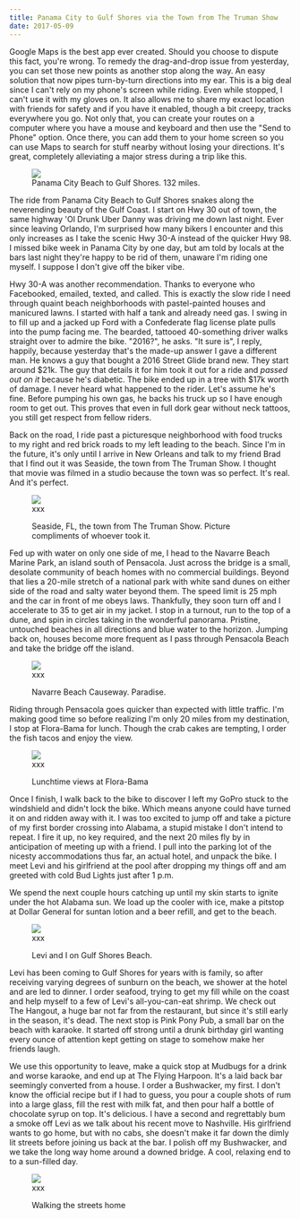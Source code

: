 ```yaml
---
title: Panama City to Gulf Shores via the Town from The Truman Show
date: 2017-05-09
---
```


Google Maps is the best app ever created. Should you choose to dispute this fact, you're wrong. To remedy the drag-and-drop issue from yesterday, you can set those new points as another stop along the way. An easy solution that now pipes turn-by-turn directions into my ear. This is a big deal since I can't rely on my phone's screen while riding. Even while stopped, I can't use it with my gloves on. It also allows me to share my exact location with friends for safety and if you have it enabled, though a bit creepy, tracks everywhere you go. Not only that, you can create your routes on a computer where you have a mouse and keyboard and then use the "Send to Phone" option. Once there, you can add them to your home screen so you can use Maps to search for stuff nearby without losing your directions. It's great, completely alleviating a major stress during a trip like this.

<figure>
  <img src="../assets/day-3.png" />
  <figcaption>Panama City Beach to Gulf Shores. 132 miles.</figcaption>
</figure>

The ride from Panama City Beach to Gulf Shores snakes along the neverending beauty of the Gulf Coast. I start on Hwy 30 out of town, the same highway 'Ol Drunk Uber Danny was driving me down last night. Ever since leaving Orlando, I'm surprised how many bikers I encounter and this only increases as I take the scenic Hwy 30-A instead of the quicker Hwy 98. I missed bike week in Panama City by one day, but am told by locals at the bars last night they're happy to be rid of them, unaware I'm riding one myself. I suppose I don't give off the biker vibe.

Hwy 30-A was another recommendation. Thanks to everyone who Facebooked, emailed, texted, and called. This is exactly the slow ride I need through quaint beach neighborhoods with pastel-painted houses and manicured lawns. I started with half a tank and already need gas. I swing in to fill up and a jacked up Ford with a Confederate flag license plate pulls into the pump facing me. The bearded, tattooed 40-something driver walks straight over to admire the bike. "2016?", he asks. "It sure is", I reply, happily, because yesterday that's the made-up answer I gave a different man. He knows a guy that bought a 2016 Street Glide brand new. They start around $21k. The guy that details it for him took it out for a ride and *passed out on it* because he's diabetic. The bike ended up in a tree with $17k worth of damage. I never heard what happened to the rider. Let's assume he's fine. Before pumping his own gas, he backs his truck up so I have enough room to get out. This proves that even in full dork gear without neck tattoos, you still get respect from fellow riders.

Back on the road, I ride past a picturesque neighborhood with food trucks to my right and red brick roads to my left leading to the beach. Since I'm in the future, it's only until I arrive in New Orleans and talk to my friend Brad that I find out it was Seaside, the town from The Truman Show. I thought that movie was filmed in a studio because the town was so perfect. It's real. And it's perfect.

<figure>
  <img src="../assets/xxx.jpg" />
  <figcaption>xxx</figcaption>
</figure>

<figure class="centered">
  <div class="content-background" style="max-width:600px;">
    <div class="content-border">
      <div class="content-container">
        <img src='http://image.al.com/home/bama-media/width620/img/gulf-coast/photo/13097401-mmmain.jpg' alt="" />
      </div>
      <div class="caption-container">
        <figcaption class="caption">Seaside, FL, the town from The Truman Show. Picture compliments of whoever took it.</figcaption>
      </div>
    </div>
  </div>
</figure>

Fed up with water on only one side of me, I head to the Navarre Beach Marine Park, an island south of Pensacola. Just across the bridge is a small, desolate community of beach homes with no commercial buildings. Beyond that lies a 20-mile stretch of a national park with white sand dunes on either side of the road and salty water beyond them. The speed limit is 25 mph and the car in front of me obeys laws. Thankfully, they soon turn off and I accelerate to 35 to get air in my jacket. I stop in a turnout, run to the top of a dune, and spin in circles taking in the wonderful panorama. Pristine, untouched beaches in all directions and blue water to the horizon. Jumping back on, houses become more frequent as I pass through Pensacola Beach and take the bridge off the island.

<figure>
  <img src="../assets/xxx.jpg" />
  <figcaption>xxx</figcaption>
</figure>

<figure class="centered">
  <div class="content-background">
    <div class="content-border">
      <div class="content-container">
        <img src='../../assets/paradise.jpeg' alt="" />
      </div>
      <div class="caption-container">
        <figcaption class="caption">Navarre Beach Causeway. Paradise.</figcaption>
      </div>
    </div>
  </div>
</figure>

Riding through Pensacola goes quicker than expected with little traffic. I'm making good time so before realizing I'm only 20 miles from my destination, I stop at Flora-Bama for lunch. Though the crab cakes are tempting, I order the fish tacos and enjoy the view.

<figure>
  <img src="../assets/xxx.jpg" />
  <figcaption>xxx</figcaption>
</figure>

<figure class="centered">
  <div class="content-background" style="max-width:500px;">
    <div class="content-border">
      <div class="content-container">
        <img src='../../assets/flora-bama.jpeg' alt="" />
      </div>
      <div class="caption-container">
        <figcaption class="caption">Lunchtime views at Flora-Bama</figcaption>
      </div>
    </div>
  </div>
</figure>

Once I finish, I walk back to the bike to discover I left my GoPro stuck to the windshield and didn't lock the bike. Which means anyone could have turned it on and ridden away with it. I was too excited to jump off and take a picture of my first border crossing into Alabama, a stupid mistake I don't intend to repeat. I fire it up, no key required, and the next 20 miles fly by in anticipation of meeting up with a friend. I pull into the parking lot of the nicesty accommodations thus far, an actual hotel, and unpack the bike. I meet Levi and his girlfriend at the pool after dropping my things off and am greeted with cold Bud Lights just after 1 p.m.

We spend the next couple hours catching up until my skin starts to ignite under the hot Alabama sun. We load up the cooler with ice, make a pitstop at Dollar General for suntan lotion and a beer refill, and get to the beach.

<figure>
  <img src="../assets/xxx.jpg" />
  <figcaption>xxx</figcaption>
</figure>

<figure class="centered">
  <div class="content-background">
    <div class="content-border">
      <div class="content-container">
        <img src='https://instagram.fmkc1-1.fna.fbcdn.net/t51.2885-15/e35/18299841_233423333807543_3566843904080740352_n.jpg' alt="" />
      </div>
      <div class="caption-container">
        <figcaption class="caption">Levi and I on Gulf Shores Beach.</figcaption>
      </div>
    </div>
  </div>
</figure>

Levi has been coming to Gulf Shores for years with is family, so after receiving varying degrees of sunburn on the beach, we shower at the hotel and are led to dinner. I order seafood, trying to get my fill while on the coast and help myself to a few of Levi's all-you-can-eat shrimp. We check out The Hangout, a huge bar not far from the restaurant, but since it's still early in the season, it's dead. The next stop is Pink Pony Pub, a small bar on the beach with karaoke. It started off strong until a drunk birthday girl wanting every ounce of attention kept getting on stage to somehow make her friends laugh.

We use this opportunity to leave, make a quick stop at Mudbugs for a drink and worse karaoke, and end up at The Flying Harpoon. It's a laid back bar seemingly converted from a house. I order a Bushwacker, my first. I don't know the official recipe but if I had to guess, you pour a couple shots of rum into a large glass, fill the rest with milk fat, and then pour half a bottle of chocolate syrup on top. It's delicious. I have a second and regrettably bum a smoke off Levi as we talk about his recent move to Nashville. His girlfriend wants to go home, but with no cabs, she doesn't make it far down the dimly lit streets before joining us back at the bar. I polish off my Bushwacker, and we take the long way home around a downed bridge. A cool, relaxing end to to a sun-filled day.

<figure>
  <img src="../assets/xxx.jpg" />
  <figcaption>xxx</figcaption>
</figure>

<figure class="centered">
  <div class="content-background" style="max-width:550px;">
    <div class="content-border">
      <div class="content-container">
        <img src='../../assets/road-home.jpeg' alt="" />
      </div>
      <div class="caption-container">
        <figcaption class="caption">Walking the streets home</figcaption>
      </div>
    </div>
  </div>
</figure>
